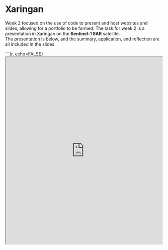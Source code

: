 # Xaringan

Week 2 focused on the use of code to present and host websites and slides, allowing for a portfolio to be formed. The task for week 2 is a presentation in Xaringan on the **Sentinel-1 SAR** satellite.\
The presentation is below, and the summary, application, and reflection are all included in the slides.

\`\`\`{r, echo=FALSE} <iframe src="https://yingxi-z.github.io/RS_weeklyworkdairy/RSbook/xaringan.html" width="100%" height="600px"></iframe>
